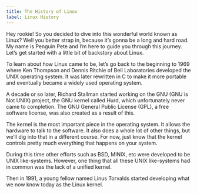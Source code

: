 ```yaml
---
title: The History of Linux
label: Linux History
---
```


Hey rookie! So you decided to dive into this wonderful world known as Linux? Well you better strap in, because it’s gonna be a long and hard road. My name is Penguin Pete and I’m here to guide you through this journey. Let’s get started with a little bit of backstory about Linux.

To learn about how Linux came to be, let’s go back to the beginning to 1969 where Ken Thompson and Dennis Ritchie of Bell Laboratories developed the UNIX operating system. It was later rewritten in C to make it more portable and eventually became a widely used operating system.

A decade or so later, Richard Stallman started working on the GNU (GNU is Not UNIX) project, the GNU kernel called Hurd, which unfortunately never came to completion. The GNU General Public License (GPL), a free software license, was also created as a result of this.

The kernel is the most important piece in the operating system. It allows the hardware to talk to the software. It also does a whole lot of other things, but we’ll dig into that in a different course. For now, just know that the kernel controls pretty much everything that happens on your system.

During this time other efforts such as BSD, MINIX, etc were developed to be UNIX like-systems. However, one thing that all these UNIX like-systems had in common was the lack of a unified kernel.

Then in 1991, a young fellow named Linus Torvalds started developing what we now know today as the Linux kernel.
